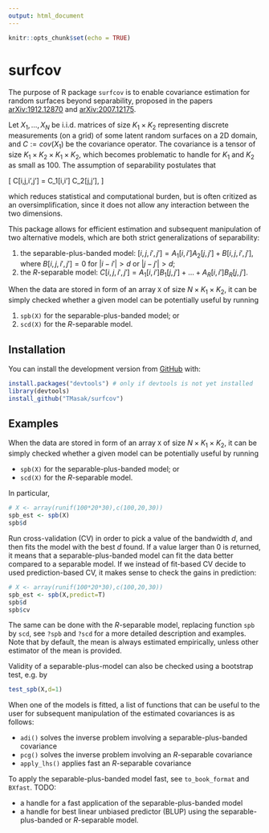 ```yaml
---
output: html_document
---
```


```r
knitr::opts_chunk$set(echo = TRUE)
```

# surfcov

The purpose of R package `surfcov` is to enable covariance estimation for random surfaces beyond separability, proposed in the papers [arXiv:1912.12870](https://arxiv.org/abs/1912.12870) and [arXiv:2007.12175](https://arxiv.org/abs/2007.12175).

Let $X_1, \ldots, X_N$ be i.i.d. matrices of size $K_1 \times K_2$ representing discrete measurements (on a grid) of some latent random surfaces on a 2D domain, and $C := cov(X_1)$ be the covariance operator. The covariance is a tensor of size $K_1 \times K_2 \times K_1 \times K_2$, which becomes problematic to handle for $K_1$ and $K_2$ as small as 100. The assumption of separability postulates that

\[
C[i,j,i',j'] = C_1[i,i'] C_2[j,j'],
\]

which reduces statistical and computational burden, but is often critized as an oversimplification, since it does not allow any interaction between the two dimensions.

This package allows for efficient estimation and subsequent manipulation of two alternative models, which are both strict generalizations of separability:

1. the separable-plus-banded model: $[i,j,i',j'] = A_1[i,i'] A_2[j,j'] + B[i,j,i',j']$, where $B[i,j,i',j'] = 0$ for $|i-i'| > d$ or $|j-j'| > d$;
2. the $R$-separable model: $C[i,j,i',j'] = A_1[i,i']B_1[j,j'] + \ldots + A_R[i,i']B_R[j,j']$.

When the data are stored in form of an array `X` of size $N \times K_1 \times K_2$, it can be simply checked whether a given model can be potentially useful by running

1. `spb(X)` for the separable-plus-banded model; or
2. `scd(X)` for the $R$-separable model.

## Installation

You can install the development version from [GitHub](https://github.com/) with:
``` r
install.packages("devtools") # only if devtools is not yet installed
library(devtools)
install_github("TMasak/surfcov")
```

## Examples

When the data are stored in form of an array `X` of size $N \times K_1 \times K_2$, it can be simply checked whether a given model can be potentially useful by running

* `spb(X)` for the separable-plus-banded model; or
* `scd(X)` for the $R$-separable model.

In particular,
``` r
# X <- array(runif(100*20*30),c(100,20,30))
spb_est <- spb(X)
spb$d
```
Run cross-validation (CV) in order to pick a value of the bandwidth $d$, and then fits the model with the best $d$ found. If a value larger than 0 is returned, it means that a separable-plus-banded model can fit the data better compared to a separable model. If we instead of fit-based CV decide to used prediction-based CV, it makes sense to check the gains in prediction:
``` r
# X <- array(runif(100*20*30),c(100,20,30))
spb_est <- spb(X,predict=T)
spb$d
spb$cv
```

The same can be done with the $R$-separable model, replacing function `spb` by `scd`, see `?spb` and `?scd` for a more detailed description and examples. Note that by default, the mean is always estimated empirically, unless other estimator of the mean is provided.

Validity of a separable-plus-model can also be checked using a bootstrap test, e.g. by
``` r
test_spb(X,d=1)
```

When one of the models is fitted, a list of functions that can be useful to the user for subsequent manipulation of the estimated covariances is as follows:

* `adi()` solves the inverse problem involving a separable-plus-banded covariance
* `pcg()` solves the inverse problem involving an $R$-separable covariance
* `apply_lhs()` applies fast an $R$-separable covariance

To apply the separable-plus-banded model fast, see `to_book_format` and `BXfast`. TODO:

* a handle for a fast application of the separable-plus-banded model
* a handle for best linear unbiased predictor (BLUP) using the separable-plus-banded or $R$-separable model.
